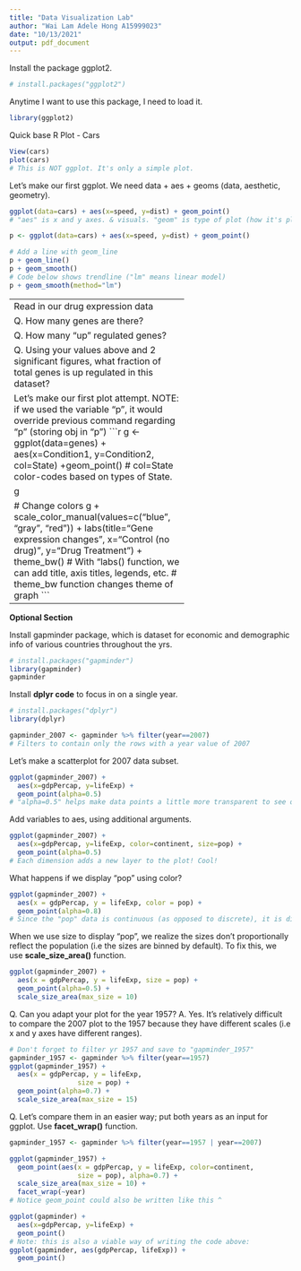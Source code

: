 ```yaml
---
title: "Data Visualization Lab"
author: "Wai Lam Adele Hong A15999023"
date: "10/13/2021"
output: pdf_document
---
```


Install the package ggplot2.
```r
# install.packages("ggplot2")
```
Anytime I want to use this package, I need to load it.
```r
library(ggplot2)
```

Quick base R Plot - Cars
```r
View(cars)
plot(cars)
# This is NOT ggplot. It's only a simple plot.
```

Let's make our first ggplot. We need data + aes + geoms (data, aesthetic, geometry).
```r
ggplot(data=cars) + aes(x=speed, y=dist) + geom_point()
# "aes" is x and y axes. & visuals. "geom" is type of plot (how it's plotted, e.g point, line, bar, etc.)

p <- ggplot(data=cars) + aes(x=speed, y=dist) + geom_point()

# Add a line with geom_line
p + geom_line()
p + geom_smooth()
# Code below shows trendline ("lm" means linear model)
p + geom_smooth(method="lm")
```

--------------------------------------------
Read in our drug expression data
```r
url <- "https://bioboot.github.io/bimm143_S20/class-material/up_down_expression.txt"
genes <- read.delim(url)
head(genes)
```

Q. How many genes are there?
```r
nrow(genes)
```
Q. How many columns and what are the names?
```r
ncol(genes)
colnames(genes)
```

Q. How many "up" regulated genes?
```r
table(genes$State)
# For a summary of data frame, use table() function
```

Q. Using your values above and 2 significant figures, what fraction of total genes is up regulated in this dataset?
```r
round((table(genes$State) / nrow(genes)) * 100, 2)
# Each value for State divided by the total # of genes. The "2" at the end indicates how many decimals  to round it to.
```

Let's make our first plot attempt.
NOTE: if we used the variable "p", it would override previous command regarding "p" (storing obj in "p")
```r
g <- ggplot(data=genes) + aes(x=Condition1, y=Condition2, col=State) +geom_point()
# col=State color-codes based on types of State.

g

# Change colors
g + scale_color_manual(values=c("blue", "gray", "red")) +
  labs(title="Gene expression changes", x="Control (no drug)", y="Drug Treatment") + theme_bw()
# With "labs() function, we can add title, axis titles, legends, etc.
# theme_bw function changes theme of graph
```

--------------------------------------------

**Optional Section**

Install gapminder package, which is dataset for economic and demographic info of various countries throughout the yrs.
```r
# install.packages("gapminder")
library(gapminder)
gapminder
```

Install **dplyr code** to focus in on a single year.
```r
# install.packages("dplyr")
library(dplyr)

gapminder_2007 <- gapminder %>% filter(year==2007)
# Filters to contain only the rows with a year value of 2007
```

Let's make a scatterplot for 2007 data subset.
```r
ggplot(gapminder_2007) +
  aes(x=gdpPercap, y=lifeExp) +
  geom_point(alpha=0.5)
# "alpha=0.5" helps make data points a little more transparent to see overlap more clearly
```

Add variables to aes, using additional arguments.
```r
ggplot(gapminder_2007) +
  aes(x=gdpPercap, y=lifeExp, color=continent, size=pop) +
  geom_point(alpha=0.5)
# Each dimension adds a new layer to the plot! Cool!
```

What happens if we display "pop" using color?
```r
ggplot(gapminder_2007) + 
  aes(x = gdpPercap, y = lifeExp, color = pop) +
  geom_point(alpha=0.8)
# Since the "pop" data is continuous (as opposed to discrete), it is displayed as a color *spectrum*
```

When we use size to display "pop", we realize the sizes don't proportionally reflect the population (i.e the sizes are binned by default). To fix this, we use **scale_size_area()** function.
```r
ggplot(gapminder_2007) + 
  aes(x = gdpPercap, y = lifeExp, size = pop) +
  geom_point(alpha=0.5) + 
  scale_size_area(max_size = 10)
```

Q. Can you adapt your plot for the year 1957? 
A. Yes. It's relatively difficult to compare the 2007 plot to the 1957 because they have different scales (i.e x and y axes have different ranges).
```r
# Don't forget to filter yr 1957 and save to "gapminder_1957"
gapminder_1957 <- gapminder %>% filter(year==1957)
ggplot(gapminder_1957) + 
  aes(x = gdpPercap, y = lifeExp,
                 size = pop) +
  geom_point(alpha=0.7) + 
  scale_size_area(max_size = 15)
```
Q. Let's compare them in an easier way; put both years as an input for ggplot. Use **facet_wrap()** function.
```r
gapminder_1957 <- gapminder %>% filter(year==1957 | year==2007)

ggplot(gapminder_1957) + 
  geom_point(aes(x = gdpPercap, y = lifeExp, color=continent,
                 size = pop), alpha=0.7) + 
  scale_size_area(max_size = 10) +
  facet_wrap(~year)
# Notice geom_point could also be written like this ^
```

```r
ggplot(gapminder) +
  aes(x=gdpPercap, y=lifeExp) +
  geom_point()
# Note: this is also a viable way of writing the code above:
ggplot(gapminder, aes(gdpPercap, lifeExp)) +
  geom_point()
```


